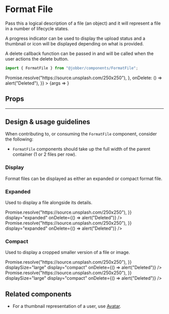 
<Meta title="Components/FormatFile" component={FormatFile} />

# Format File

Pass this a logical description of a file (an object) and it will represent a
file in a number of lifecycle states.

A progress indicator can be used to display the upload status and a thumbnail or
icon will be displayed depending on what is provided.

A delete callback function can be passed in and will be called when the user
actions the delete button.

```ts
import { FormatFile } from "@jobber/components/FormatFile";
```

<Canvas>
  <Story
    name="FormatFile"
    args={{
      file: {
        key: "abc",
        name: "myballisbigandroundIamrollingitontheground.png",
        type: "image/png",
        size: 213402324,
        progress: 1,
        src: () => Promise.resolve("https://source.unsplash.com/250x250"),
      },
      onDelete: () => alert("Deleted"),
    }}
  >
    {args => <FormatFile {...args} />}
  </Story>
</Canvas>

## Props

<ArgsTable of={FormatFile} story="FormatFile" />

---

## Design & usage guidelines

When contributing to, or consuming the `FormatFile` component, consider the
following:

- `FormatFile` components should take up the full width of the parent container
  (1 or 2 files per row).

### Display

Format files can be displayed as either an expanded or compact format file.

### Expanded

Used to display a file alongside its details.

<Canvas>
  <Content>
    <FormatFile
      file={{
        key: "abc",
        name: "myballisbigandroundIamrollingitontheground.png",
        type: "image/png",
        size: 213402324,
        progress: 0.5,
        src: () => Promise.resolve("https://source.unsplash.com/250x250"),
      }}
      display="expanded"
      onDelete={() => alert("Deleted")}
    />
    <FormatFile
      file={{
        key: "abc",
        name: "image_of_something.png",
        type: "image/png",
        size: 213402324,
        progress: 1,
        src: () => Promise.resolve("https://source.unsplash.com/250x250"),
      }}
      display="expanded"
      onDelete={() => alert("Deleted")}
    />
  </Content>
</Canvas>

### Compact

Used to display a cropped smaller version of a file or image.

<Canvas>
  <Content>
    <FormatFile
      file={{
        key: "abc",
        name: "myballisbigandroundIamrollingitontheground.png",
        type: "image/png",
        size: 213402324,
        progress: 0.5,
        src: () => Promise.resolve("https://source.unsplash.com/250x250"),
      }}
      displaySize="large"
      display="compact"
      onDelete={() => alert("Deleted")}
    />
    <FormatFile
      file={{
        key: "abc",
        name: "myballisbigandroundIamrollingitontheground.png",
        type: "image/png",
        size: 213402324,
        progress: 1,
        src: () => Promise.resolve("https://source.unsplash.com/250x250"),
      }}
      displaySize="large"
      display="compact"
      onDelete={() => alert("Deleted")}
    />
  </Content>
</Canvas>

## Related components

- For a thumbnail representation of a user, use
  [Avatar](../?path=/docs/components-avatar--avatar).
